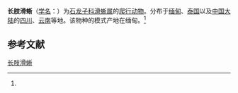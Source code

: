 {{Speciesbox
| name = 长肢滑蜥
| status = 
| status_system = 
| image = 
| genus = Scincella
| species = doriae
| authority = (Boulenger, 1887)<ref name='id4486'>{{cite web| url =http://www.bioinfo.cn/db05/BjdwSpecies.php?action=view&id=4486| title =长肢滑蜥| work =《中国动物物种编目数据库》| publisher =中国科学院微生物研究所| author =中国科学院动物研究所| accessdate =2009-04-11| deadurl =yes| archiveurl =https://web.archive.org/web/20160305025831/http://www.bioinfo.cn/db05/BjdwSpecies.php?action=view&id=4486| archivedate =2016-03-05}}</ref>
}}

'''长肢滑蜥'''（[[学名|学名]]：{{lang|la|''Scincella doriae''}}）为[[石龙子科|石龙子科]][[滑蜥属|滑蜥属]]的[[爬行动物|爬行动物]]。分布于[[缅甸|缅甸]]、[[泰国|泰国]]以及[[中国大陆|中国大陆]]的[[四川|四川]]、[[云南|云南]]等地。该物种的模式产地在缅甸。<ref name='id4486'/>

== 参考文献 ==
{{reflist}}

{{Wikispecies|Scincella doriae}}
{{Taxonbar|from=Q3475853}}

[[Category:滑蜥属|长肢滑蜥]]


{{蜥蜴小作品}}
